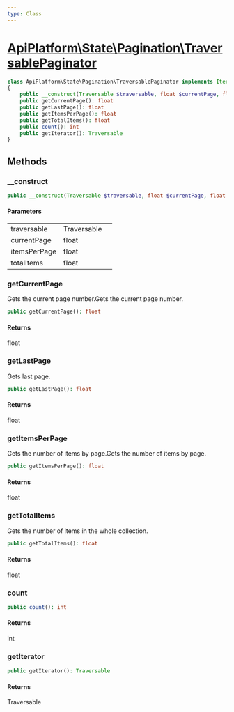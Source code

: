 ```yaml
---
type: Class
---
```


# [ApiPlatform\State\Pagination\TraversablePaginator](/docs/v3.1/reference/State/Pagination/TraversablePaginator)



```php
class ApiPlatform\State\Pagination\TraversablePaginator implements IteratorAggregate, `<a href="/docs/v3.1/reference/State/Pagination/PaginatorInterface">ApiPlatform\State\Pagination\PaginatorInterface</a>`, Traversable, Countable, `<a href="/docs/v3.1/reference/State/Pagination/PartialPaginatorInterface">ApiPlatform\State\Pagination\PartialPaginatorInterface</a>`
{
    public __construct(Traversable $traversable, float $currentPage, float $itemsPerPage, float $totalItems)
    public getCurrentPage(): float
    public getLastPage(): float
    public getItemsPerPage(): float
    public getTotalItems(): float
    public count(): int
    public getIterator(): Traversable
}
```
## Methods

### __construct



```php
public __construct(Traversable $traversable, float $currentPage, float $itemsPerPage, float $totalItems)
```

#### Parameters

<table><tbody>
<tr><td>traversable</td><td>Traversable</td><td></td></tr><tr><td>currentPage</td><td>float</td><td></td></tr><tr><td>itemsPerPage</td><td>float</td><td></td></tr><tr><td>totalItems</td><td>float</td><td></td></tr>
</tbody>
</table>

### getCurrentPage

Gets the current page number.Gets the current page number.

```php
public getCurrentPage(): float
```

#### Returns

float

### getLastPage

Gets last page.

```php
public getLastPage(): float
```

#### Returns

float

### getItemsPerPage

Gets the number of items by page.Gets the number of items by page.

```php
public getItemsPerPage(): float
```

#### Returns

float

### getTotalItems

Gets the number of items in the whole collection.

```php
public getTotalItems(): float
```

#### Returns

float

### count



```php
public count(): int
```

#### Returns

int

### getIterator



```php
public getIterator(): Traversable
```

#### Returns

Traversable
